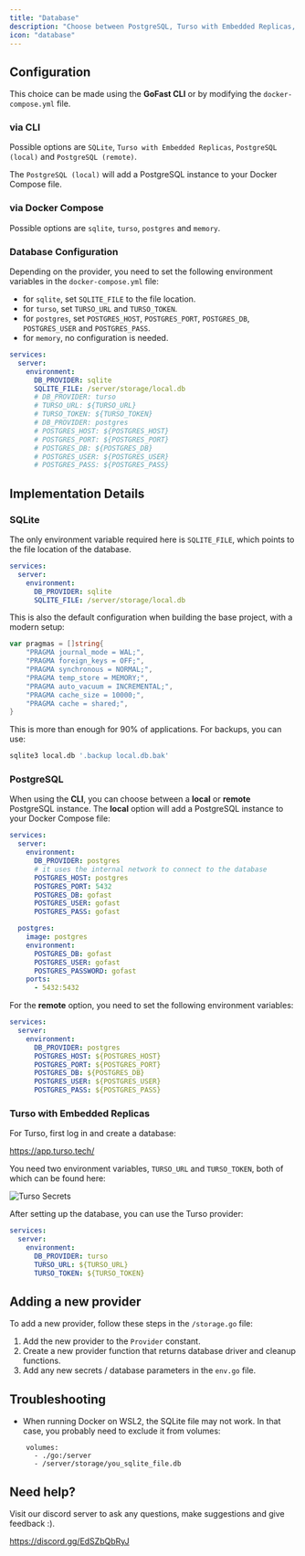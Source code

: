 ```yaml
---
title: "Database"
description: "Choose between PostgreSQL, Turso with Embedded Replicas, or SQLite"
icon: "database"
---
```


## Configuration

This choice can be made using the **GoFast CLI** or by modifying the `docker-compose.yml` file.

### via CLI

Possible options are `SQLite`, `Turso with Embedded Replicas`, `PostgreSQL (local)` and `PostgreSQL (remote)`.

The `PostgreSQL (local)` will add a PostgreSQL instance to your Docker Compose file.

### via Docker Compose

Possible options are `sqlite`, `turso`, `postgres` and `memory`.

### Database Configuration

Depending on the provider, you need to set the following environment variables in the `docker-compose.yml` file:

- for `sqlite`, set `SQLITE_FILE` to the file location.
- for `turso`, set `TURSO_URL` and `TURSO_TOKEN`.
- for `postgres`, set `POSTGRES_HOST`, `POSTGRES_PORT`, `POSTGRES_DB`, `POSTGRES_USER` and `POSTGRES_PASS`.
- for `memory`, no configuration is needed.

```yaml
services:
  server:
    environment:
      DB_PROVIDER: sqlite
      SQLITE_FILE: /server/storage/local.db
      # DB_PROVIDER: turso
      # TURSO_URL: ${TURSO_URL}
      # TURSO_TOKEN: ${TURSO_TOKEN}
      # DB_PROVIDER: postgres
      # POSTGRES_HOST: ${POSTGRES_HOST}
      # POSTGRES_PORT: ${POSTGRES_PORT}
      # POSTGRES_DB: ${POSTGRES_DB}
      # POSTGRES_USER: ${POSTGRES_USER}
      # POSTGRES_PASS: ${POSTGRES_PASS}
```

## Implementation Details

### SQLite

The only environment variable required here is `SQLITE_FILE`, which points to the file location of the database.

```yaml
services:
  server:
    environment:
      DB_PROVIDER: sqlite
      SQLITE_FILE: /server/storage/local.db
```

This is also the default configuration when building the base project, with a modern setup:

```go
var pragmas = []string{
	"PRAGMA journal_mode = WAL;",
	"PRAGMA foreign_keys = OFF;",
	"PRAGMA synchronous = NORMAL;",
	"PRAGMA temp_store = MEMORY;",
	"PRAGMA auto_vacuum = INCREMENTAL;",
	"PRAGMA cache_size = 10000;",
	"PRAGMA cache = shared;",
}
```

This is more than enough for 90% of applications. For backups, you can use:

```bash
sqlite3 local.db '.backup local.db.bak'
```

### PostgreSQL

When using the **CLI**, you can choose between a **local** or **remote** PostgreSQL instance.
The **local** option will add a PostgreSQL instance to your Docker Compose file:

```yaml
services:
  server:
    environment:
      DB_PROVIDER: postgres
      # it uses the internal network to connect to the database
      POSTGRES_HOST: postgres
      POSTGRES_PORT: 5432
      POSTGRES_DB: gofast
      POSTGRES_USER: gofast
      POSTGRES_PASS: gofast

  postgres:
    image: postgres
    environment:
      POSTGRES_DB: gofast
      POSTGRES_USER: gofast
      POSTGRES_PASSWORD: gofast
    ports:
      - 5432:5432
```

For the **remote** option, you need to set the following environment variables:

```yaml
services:
  server:
    environment:
      DB_PROVIDER: postgres
      POSTGRES_HOST: ${POSTGRES_HOST}
      POSTGRES_PORT: ${POSTGRES_PORT}
      POSTGRES_DB: ${POSTGRES_DB}
      POSTGRES_USER: ${POSTGRES_USER}
      POSTGRES_PASS: ${POSTGRES_PASS}
```

### Turso with Embedded Replicas

For Turso, first log in and create a database:

https://app.turso.tech/

You need two environment variables, `TURSO_URL` and `TURSO_TOKEN`, both of which can be found here:

![Turso Secrets](/images/turso.jpeg)

After setting up the database, you can use the Turso provider:

```yaml
services:
  server:
    environment:
      DB_PROVIDER: turso
      TURSO_URL: ${TURSO_URL}
      TURSO_TOKEN: ${TURSO_TOKEN}
```

## Adding a new provider

To add a new provider, follow these steps in the `/storage.go` file:

1. Add the new provider to the `Provider` constant.
2. Create a new provider function that returns database driver and cleanup functions.
3. Add any new secrets / database parameters in the `env.go` file.

## Troubleshooting

- When running Docker on WSL2, the SQLite file may not work. In that case, you probably need to exclude it from volumes:

```
    volumes:
      - ./go:/server
      - /server/storage/you_sqlite_file.db
```

## Need help?

Visit our discord server to ask any questions, make suggestions and give feedback :).

https://discord.gg/EdSZbQbRyJ
